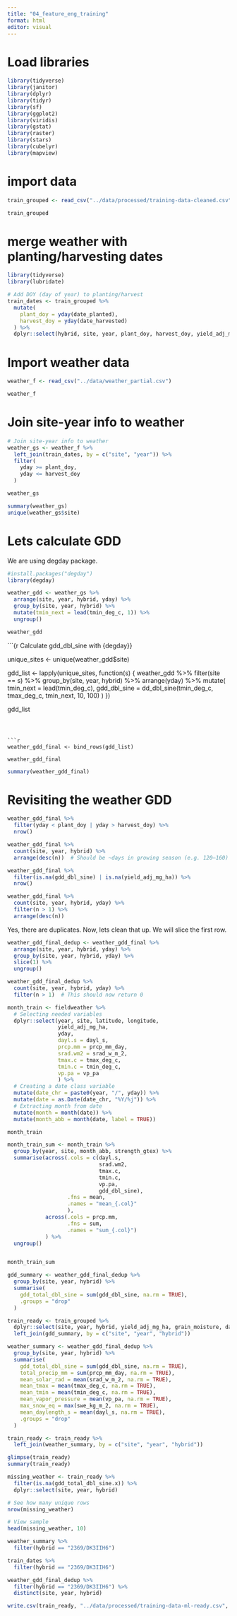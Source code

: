 ```yaml
---
title: "04_feature_eng_training"
format: html
editor: visual
---
```


## 

# Load libraries
```r
library(tidyverse)
library(janitor)
library(dplyr)
library(tidyr)
library(sf)
library(ggplot2)
library(viridis)
library(gstat)
library(raster)
library(stars)
library(cubelyr)
library(mapview)
```

# import data
```r
train_grouped <- read_csv("../data/processed/training-data-cleaned.csv")

train_grouped
```

# merge weather with planting/harvesting dates
```r
library(tidyverse)
library(lubridate)

# Add DOY (day of year) to planting/harvest
train_dates <- train_grouped %>%
  mutate(
    plant_doy = yday(date_planted),
    harvest_doy = yday(date_harvested)
  ) %>%
  dplyr::select(hybrid, site, year, plant_doy, harvest_doy, yield_adj_mg_ha)

```
# Import weather data 

```r
weather_f <- read_csv("../data/weather_partial.csv")

weather_f
```
# Join site-year info to weather 

```r
# Join site-year info to weather
weather_gs <- weather_f %>%
  left_join(train_dates, by = c("site", "year")) %>%
  filter(
    yday >= plant_doy,
    yday <= harvest_doy
  )

weather_gs

```
```r
summary(weather_gs)
unique(weather_gs$site)

```

# Lets calculate GDD

We are using degday package. 

```r
#install.packages("degday")
library(degday)
```


```r
weather_gdd <- weather_gs %>%
  arrange(site, year, hybrid, yday) %>%
  group_by(site, year, hybrid) %>%
  mutate(tmin_next = lead(tmin_deg_c, 1)) %>%
  ungroup()

weather_gdd
```


```{r Calculate gdd_dbl_sine with {degday}}


unique_sites <- unique(weather_gdd$site)

gdd_list <- lapply(unique_sites, function(s) {
  weather_gdd %>%
    filter(site == s) %>%
    group_by(site, year, hybrid) %>%
    arrange(yday) %>%
    mutate(
      tmin_next = lead(tmin_deg_c),
      gdd_dbl_sine = dd_dbl_sine(tmin_deg_c, tmax_deg_c, tmin_next, 10, 100)
    )
})

gdd_list

```



```r
weather_gdd_final <- bind_rows(gdd_list)

weather_gdd_final

```

```r
summary(weather_gdd_final)
```
# Revisiting the weather GDD


```r
weather_gdd_final %>%
  filter(yday < plant_doy | yday > harvest_doy) %>%
  nrow()

```
```r
weather_gdd_final %>%
  count(site, year, hybrid) %>%
  arrange(desc(n))  # Should be ~days in growing season (e.g. 120–160)

```

```r
weather_gdd_final %>%
  filter(is.na(gdd_dbl_sine) | is.na(yield_adj_mg_ha)) %>%
  nrow()

```

```r
weather_gdd_final %>%
  count(site, year, hybrid, yday) %>%
  filter(n > 1) %>%
  arrange(desc(n))


```
Yes, there are duplicates. Now, lets clean that up. We will slice the first row. 

```r
weather_gdd_final_dedup <- weather_gdd_final %>%
  arrange(site, year, hybrid, yday) %>%
  group_by(site, year, hybrid, yday) %>%
  slice(1) %>%
  ungroup()

```

```r
weather_gdd_final_dedup %>%
  count(site, year, hybrid, yday) %>%
  filter(n > 1)  # This should now return 0

```

```r
month_train <- fieldweather %>%
  # Selecting needed variables
  dplyr::select(year, site, latitude, longitude,
                yield_adj_mg_ha,
                yday,
                dayl.s = dayl_s, 
                prcp.mm = prcp_mm_day,
                srad.wm2 = srad_w_m_2, 
                tmax.c = tmax_deg_c, 
                tmin.c = tmin_deg_c,
                vp.pa = vp_pa
                ) %>%
  # Creating a date class variable  
  mutate(date_chr = paste0(year, "/", yday)) %>%
  mutate(date = as.Date(date_chr, "%Y/%j")) %>%
  # Extracting month from date  
  mutate(month = month(date)) %>%
  mutate(month_abb = month(date, label = TRUE))

month_train
```

```r
month_train_sum <- month_train %>%
  group_by(year, site, month_abb, strength_gtex) %>%
  summarise(across(.cols = c(dayl.s,
                             srad.wm2,
                             tmax.c,
                             tmin.c,
                             vp.pa,
                             gdd_dbl_sine),
                   .fns = mean,
                   .names = "mean_{.col}"
                   ),
            across(.cols = prcp.mm,
                   .fns = sum,
                   .names = "sum_{.col}")
            ) %>% 
  ungroup()


month_train_sum
```


```r
gdd_summary <- weather_gdd_final_dedup %>%
  group_by(site, year, hybrid) %>%
  summarise(
    gdd_total_dbl_sine = sum(gdd_dbl_sine, na.rm = TRUE),
    .groups = "drop"
  )

```

```r
train_ready <- train_grouped %>%
  dplyr::select(site, year, hybrid, yield_adj_mg_ha, grain_moisture, days_to_harvest) %>%
  left_join(gdd_summary, by = c("site", "year", "hybrid"))

```

```r
weather_summary <- weather_gdd_final_dedup %>%
  group_by(site, year, hybrid) %>%
  summarise(
    gdd_total_dbl_sine = sum(gdd_dbl_sine, na.rm = TRUE),
    total_precip_mm = sum(prcp_mm_day, na.rm = TRUE),
    mean_solar_rad = mean(srad_w_m_2, na.rm = TRUE),
    mean_tmax = mean(tmax_deg_c, na.rm = TRUE),
    mean_tmin = mean(tmin_deg_c, na.rm = TRUE),
    mean_vapor_pressure = mean(vp_pa, na.rm = TRUE),
    max_snow_eq = max(swe_kg_m_2, na.rm = TRUE),
    mean_daylength_s = mean(dayl_s, na.rm = TRUE),
    .groups = "drop"
  )

```

```r
train_ready <- train_ready %>%
  left_join(weather_summary, by = c("site", "year", "hybrid"))

```
```r
glimpse(train_ready)
summary(train_ready)

```
```r
missing_weather <- train_ready %>%
  filter(is.na(gdd_total_dbl_sine.x)) %>%
  dplyr::select(site, year, hybrid)

# See how many unique rows
nrow(missing_weather)

# View sample
head(missing_weather, 10)

```

```r
weather_summary %>%
  filter(hybrid == "2369/DK3IIH6")

```

```r
train_dates %>%
  filter(hybrid == "2369/DK3IIH6")

```

```r
weather_gdd_final_dedup %>%
  filter(hybrid == "2369/DK3IIH6") %>%
  distinct(site, year, hybrid)

```
```r
write.csv(train_ready, "../data/processed/training-data-ml-ready.csv", row.names = FALSE)
```

